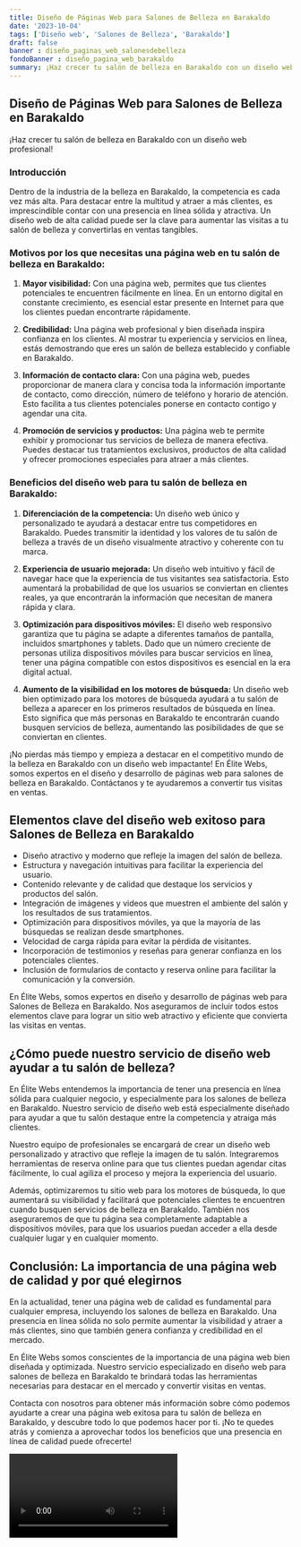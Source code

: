 ```yaml
---
title: Diseño de Páginas Web para Salones de Belleza en Barakaldo
date: '2023-10-04'
tags: ['Diseño web', 'Salones de Belleza', 'Barakaldo']
draft: false
banner : diseño_paginas_web_salonesdebelleza
fondoBanner : diseño_pagina_web_barakaldo
summary: ¡Haz crecer tu salón de belleza en Barakaldo con un diseño web profesional!
---
```


## Diseño de Páginas Web para Salones de Belleza en Barakaldo

¡Haz crecer tu salón de belleza en Barakaldo con un diseño web profesional!

### Introducción

Dentro de la industria de la belleza en Barakaldo, la competencia es cada vez más alta. Para destacar entre la multitud y atraer a más clientes, es imprescindible contar con una presencia en línea sólida y atractiva. Un diseño web de alta calidad puede ser la clave para aumentar las visitas a tu salón de belleza y convertirlas en ventas tangibles.

### Motivos por los que necesitas una página web en tu salón de belleza en Barakaldo:

1. **Mayor visibilidad:** Con una página web, permites que tus clientes potenciales te encuentren fácilmente en línea. En un entorno digital en constante crecimiento, es esencial estar presente en Internet para que los clientes puedan encontrarte rápidamente.

2. **Credibilidad:** Una página web profesional y bien diseñada inspira confianza en los clientes. Al mostrar tu experiencia y servicios en línea, estás demostrando que eres un salón de belleza establecido y confiable en Barakaldo.

3. **Información de contacto clara:** Con una página web, puedes proporcionar de manera clara y concisa toda la información importante de contacto, como dirección, número de teléfono y horario de atención. Esto facilita a tus clientes potenciales ponerse en contacto contigo y agendar una cita.

4. **Promoción de servicios y productos:** Una página web te permite exhibir y promocionar tus servicios de belleza de manera efectiva. Puedes destacar tus tratamientos exclusivos, productos de alta calidad y ofrecer promociones especiales para atraer a más clientes.

### Beneficios del diseño web para tu salón de belleza en Barakaldo:

1. **Diferenciación de la competencia:** Un diseño web único y personalizado te ayudará a destacar entre tus competidores en Barakaldo. Puedes transmitir la identidad y los valores de tu salón de belleza a través de un diseño visualmente atractivo y coherente con tu marca.

2. **Experiencia de usuario mejorada:** Un diseño web intuitivo y fácil de navegar hace que la experiencia de tus visitantes sea satisfactoria. Esto aumentará la probabilidad de que los usuarios se conviertan en clientes reales, ya que encontrarán la información que necesitan de manera rápida y clara.

3. **Optimización para dispositivos móviles:** El diseño web responsivo garantiza que tu página se adapte a diferentes tamaños de pantalla, incluidos smartphones y tablets. Dado que un número creciente de personas utiliza dispositivos móviles para buscar servicios en línea, tener una página compatible con estos dispositivos es esencial en la era digital actual.

4. **Aumento de la visibilidad en los motores de búsqueda:** Un diseño web bien optimizado para los motores de búsqueda ayudará a tu salón de belleza a aparecer en los primeros resultados de búsqueda en línea. Esto significa que más personas en Barakaldo te encontrarán cuando busquen servicios de belleza, aumentando las posibilidades de que se conviertan en clientes.

¡No pierdas más tiempo y empieza a destacar en el competitivo mundo de la belleza en Barakaldo con un diseño web impactante! En Élite Webs, somos expertos en el diseño y desarrollo de páginas web para salones de belleza en Barakaldo. Contáctanos y te ayudaremos a convertir tus visitas en ventas.

<GifSeo />

<Cta />

## Elementos clave del diseño web exitoso para Salones de Belleza en Barakaldo

- Diseño atractivo y moderno que refleje la imagen del salón de belleza.
- Estructura y navegación intuitivas para facilitar la experiencia del usuario.
- Contenido relevante y de calidad que destaque los servicios y productos del salón.
- Integración de imágenes y videos que muestren el ambiente del salón y los resultados de sus tratamientos.
- Optimización para dispositivos móviles, ya que la mayoría de las búsquedas se realizan desde smartphones.
- Velocidad de carga rápida para evitar la pérdida de visitantes.
- Incorporación de testimonios y reseñas para generar confianza en los potenciales clientes.
- Inclusión de formularios de contacto y reserva online para facilitar la comunicación y la conversión.

En Élite Webs, somos expertos en diseño y desarrollo de páginas web para Salones de Belleza en Barakaldo. Nos aseguramos de incluir todos estos elementos clave para lograr un sitio web atractivo y eficiente que convierta las visitas en ventas. 

## ¿Cómo puede nuestro servicio de diseño web ayudar a tu salón de belleza?

En Élite Webs entendemos la importancia de tener una presencia en línea sólida para cualquier negocio, y especialmente para los salones de belleza en Barakaldo. Nuestro servicio de diseño web está especialmente diseñado para ayudar a que tu salón destaque entre la competencia y atraiga más clientes.

Nuestro equipo de profesionales se encargará de crear un diseño web personalizado y atractivo que refleje la imagen de tu salón. Integraremos herramientas de reserva online para que tus clientes puedan agendar citas fácilmente, lo cual agiliza el proceso y mejora la experiencia del usuario.

Además, optimizaremos tu sitio web para los motores de búsqueda, lo que aumentará su visibilidad y facilitará que potenciales clientes te encuentren cuando busquen servicios de belleza en Barakaldo. También nos aseguraremos de que tu página sea completamente adaptable a dispositivos móviles, para que los usuarios puedan acceder a ella desde cualquier lugar y en cualquier momento.

## Conclusión: La importancia de una página web de calidad y por qué elegirnos

En la actualidad, tener una página web de calidad es fundamental para cualquier empresa, incluyendo los salones de belleza en Barakaldo. Una presencia en línea sólida no solo permite aumentar la visibilidad y atraer a más clientes, sino que también genera confianza y credibilidad en el mercado.

En Élite Webs somos conscientes de la importancia de una página web bien diseñada y optimizada. Nuestro servicio especializado en diseño web para salones de belleza en Barakaldo te brindará todas las herramientas necesarias para destacar en el mercado y convertir visitas en ventas.

Contacta con nosotros para obtener más información sobre cómo podemos ayudarte a crear una página web exitosa para tu salón de belleza en Barakaldo, y descubre todo lo que podemos hacer por ti. ¡No te quedes atrás y comienza a aprovechar todos los beneficios que una presencia en línea de calidad puede ofrecerte!

<Video />

<CtaBot job='Salones de Belleza' city='Barakaldo'/>

<Gmaps query='Barakaldo+españa+maps' />
